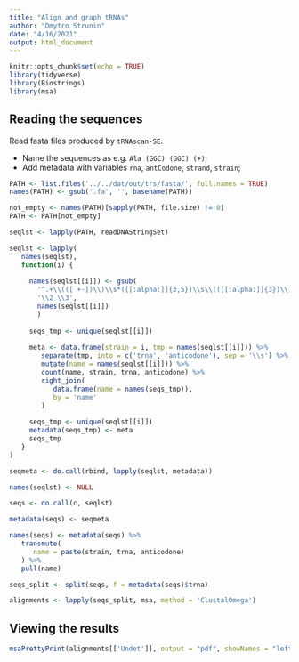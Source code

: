 ```yaml
---
title: "Align and graph tRNAs"
author: "Dmytro Strunin"
date: "4/16/2021"
output: html_document
---
```


```r
knitr::opts_chunk$set(echo = TRUE)
library(tidyverse)
library(Biostrings)
library(msa)
```

## Reading the sequences

Read fasta files produced by `tRNAscan-SE`.

- Name the sequences as e.g. `Ala (GGC) (GGC) (+)`;
- Add metadata with variables `rna`, `antCodone`, `strand`, `strain`;

```r
PATH <- list.files('../../dat/out/trs/fasta/', full.names = TRUE)
names(PATH) <- gsub('.fa', '', basename(PATH))

not_empty <- names(PATH)[sapply(PATH, file.size) != 0]
PATH <- PATH[not_empty]

seqlst <- lapply(PATH, readDNAStringSet)

seqlst <- lapply(
   names(seqlst),
   function(i) {
      
     names(seqlst[[i]]) <- gsub(
       '^.+\\(([ +-])\\)\\s*([[:alpha:]]{3,5})\\s\\(([[:alpha:]]{3})\\).*$', 
       '\\2 \\3', 
       names(seqlst[[i]])
       )
     
     seqs_tmp <- unique(seqlst[[i]])
     
     meta <- data.frame(strain = i, tmp = names(seqlst[[i]])) %>%
        separate(tmp, into = c('trna', 'anticodone'), sep = '\\s') %>%
        mutate(name = names(seqlst[[i]])) %>%
        count(name, strain, trna, anticodone) %>%
        right_join(
           data.frame(name = names(seqs_tmp)), 
           by = 'name'
        )
        
     seqs_tmp <- unique(seqlst[[i]])
     metadata(seqs_tmp) <- meta
     seqs_tmp
   }
)

seqmeta <- do.call(rbind, lapply(seqlst, metadata))

names(seqlst) <- NULL

seqs <- do.call(c, seqlst)

metadata(seqs) <- seqmeta

names(seqs) <- metadata(seqs) %>%
   transmute(
      name = paste(strain, trna, anticodone)
   ) %>%
   pull(name)

seqs_split <- split(seqs, f = metadata(seqs)$trna)

alignments <- lapply(seqs_split, msa, method = 'ClustalOmega')
```

## Viewing the results

```r
msaPrettyPrint(alignments[['Undet']], output = "pdf", showNames = "left", showLogo = "top", askForOverwrite = FALSE, verbose = FALSE, file = "undet_whole_align.pdf")
```


